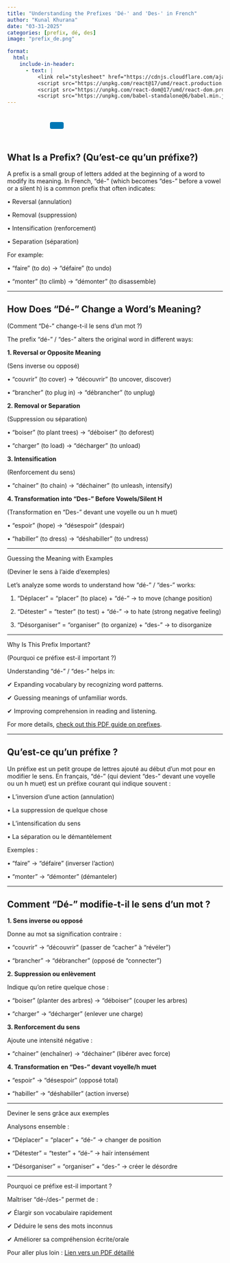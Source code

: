```yaml
---
title: "Understanding the Prefixes 'Dé-' and 'Des-' in French"
author: "Kunal Khurana"
date: "03-31-2025"
categories: [prefix, dé, des]
image: "prefix_de.png"

format:
  html:
    include-in-header:
      - text: |
          <link rel="stylesheet" href="https://cdnjs.cloudflare.com/ajax/libs/font-awesome/6.0.0/css/all.min.css">
          <script src="https://unpkg.com/react@17/umd/react.production.min.js"></script>
          <script src="https://unpkg.com/react-dom@17/umd/react-dom.production.min.js"></script>
          <script src="https://unpkg.com/babel-standalone@6/babel.min.js"></script>
---
```


::: {style="text-align: left; padding: 10px;"}
<a href="mailto:frenchwithkunal@gmail.com" target="_blank" style="margin: 0 10px; color: #000;"><i class="fas fa-envelope fa-lg"></i></a> <a href="https://www.instagram.com/frenchwithkunal" target="_blank" style="margin: 0 10px; color: #E1306C;"><i class="fab fa-instagram fa-lg"></i></a> <a href="https://frenchwithkunal.ca" target="_blank" style="margin: 0 10px; color: #0077b5;"><i class="fas fa-globe fa-lg"></i></a> <a href="https://whatsapp.com/channel/0029Vb57n2e7dmegpjYpyi3V" target="_blank" style="margin: 0 10px; color: #25D366;"><i class="fab fa-whatsapp fa-lg"></i></a> <button onclick="copyLink()" style="background-color: #0077b5; color: white; padding: 8px 16px; border: none; border-radius: 4px; cursor: pointer; margin-left: 10px;"> <i class="fas fa-copy"></i> </button> [Link copied!]{#copy-message style="margin-left: 10px; color: green; display: none;"}
:::





<div id="react-root"></div>
 <script type="text/babel">
 const ProfilePage = () => {
  const { useState, useEffect } = React;
  const [redirectCounter, setRedirectCounter] = useState(4);
  const [isRedirecting, setIsRedirecting] = useState(false);

  const isFrench = document.documentElement.lang === "fr";

  const translations = {
    noAccess: isFrench 
      ? "Vous n'avez pas accès à cette page. Si vous pensez que vous avez accès, veuillez <a href='https://frenchwithkunal.ca/login.html'>vous connecter</a>."
      : "You don't have access to this page. If you think you have, kindly <a href='https://frenchwithkunal.ca/login.html'>login</a>.",
    subscribe: isFrench
      ? "Veuillez vous abonner pour obtenir l'accès."
      : "Please subscribe to gain access.",
    redirecting: isFrench
      ? `Redirection vers la page d'abonnement dans ${redirectCounter} secondes...`
      : `Redirecting to subscription page in ${redirectCounter} seconds...`
  };

  const refreshToken = async () => {
    const storedRefreshToken = localStorage.getItem("refreshToken");

    if (!storedRefreshToken) {
      window.location.href = "/login.html";
      return null;
    }

    try {
      const response = await fetch("https://frenchwithkunal-cdf6ea3f88ce.herokuapp.com/api/v1/auth/refresh-token", {
        method: "POST",
        headers: {
          "Content-Type": "application/json",
        },
        body: JSON.stringify({ refreshToken: storedRefreshToken }),
      });

      if (!response.ok) {
        localStorage.removeItem("accessToken");
        localStorage.removeItem("refreshToken");
        window.location.href = "/login.html";
        return null;
      }

      const data = await response.json();
      localStorage.setItem("accessToken", data.accessToken);
      return data.accessToken;
    } catch (error) {
      localStorage.removeItem("accessToken");
      localStorage.removeItem("refreshToken");
      window.location.href = "/login.html";
      return null;
    }
  };

  const fetchWithAuth = async (url, options = {}) => {
    let accessToken = localStorage.getItem("accessToken");

    options.headers = {
      ...options.headers,
      Authorization: `Bearer ${accessToken}`,
      "Content-Type": "application/json",
    };

    let response = await fetch(url, options);

    if (response.status === 401) {
      console.log("Access token expired, attempting to refresh...");

      // Refresh token
      accessToken = await refreshToken();

      if (!accessToken) return null;

      options.headers.Authorization = `Bearer ${accessToken}`;
      response = await fetch(url, options);
    }

    return response.json();
  };

  const showNoAccessMessage = () => {
    setIsRedirecting(true);
    
    const noAccessMessage = `
      <div style="text-align: center; padding: 20px;">
        <h2>${translations.noAccess}</h2>
        <p>${translations.subscribe}</p>
        <p>${translations.redirecting}</p>
      </div>
    `;
    document.body.innerHTML = noAccessMessage;
    
    // Start countdown and redirect
    const redirectInterval = setInterval(() => {
      setRedirectCounter((prev) => {
        const newCounter = prev - 1;
        if (newCounter <= 0) {
          clearInterval(redirectInterval);
          window.location.href = "https://frenchwithkunal.ca/payment.html";
        }
        
        // Update the countdown text
        const countdownElement = document.querySelector('p:last-child');
        if (countdownElement) {
          countdownElement.textContent = isFrench
            ? `Redirection vers la page d'abonnement dans ${newCounter} secondes...`
            : `Redirecting to subscription page in ${newCounter} seconds...`;
        }
        
        return newCounter;
      });
    }, 1000);
  };

  useEffect(() => {
    const storedToken = localStorage.getItem('accessToken');

    if(!storedToken) {
      showNoAccessMessage();
    } else {
      const fetchData = async() => {
        const data = await fetchWithAuth("https://frenchwithkunal-cdf6ea3f88ce.herokuapp.com/api/v1/auth/me", {
          method: "POST",
        });

        if (data && data.data && data.data.hasAccess) {
          console.log(data);
        } else {
          showNoAccessMessage();
        }
      };
      fetchData();
    }
  }, []);

  return (
    <div></div>
  );
};

ReactDOM.render(
  <ProfilePage />,
  document.getElementById('react-root')
);
 </script>


::: {.content-visible when-profile="english"}


## What Is a Prefix? (Qu'est-ce qu'un préfixe?)

A prefix is a small group of letters added at the beginning of a word to modify its meaning. In French, "dé-" (which becomes "des-" before a vowel or a silent h) is a common prefix that often indicates:

•	Reversal (annulation)

•	Removal (suppression)

•	Intensification (renforcement)

•	Separation (séparation)

For example:

•	"faire" (to do) → "défaire" (to undo)

•	"monter" (to climb) → "démonter" (to disassemble)

---


## How Does "Dé-" Change a Word’s Meaning?

(Comment "Dé-" change-t-il le sens d'un mot ?)

The prefix "dé-" / "des-" alters the original word in different ways:

**1. Reversal or Opposite Meaning**

(Sens inverse ou opposé)

•	"couvrir" (to cover) → "découvrir" (to uncover, discover)

•	"brancher" (to plug in) → "débrancher" (to unplug)

**2. Removal or Separation**

(Suppression ou séparation)

•	"boiser" (to plant trees) → "déboiser" (to deforest)

•	"charger" (to load) → "décharger" (to unload)

**3. Intensification**

(Renforcement du sens)

•	"chainer" (to chain) → "déchainer" (to unleash, intensify)


**4. Transformation into "Des-" Before Vowels/Silent H**

(Transformation en "Des-" devant une voyelle ou un h muet)

•	"espoir" (hope) → "désespoir" (despair)

•	"habiller" (to dress) → "déshabiller" (to undress)

---


Guessing the Meaning with Examples

(Deviner le sens à l'aide d'exemples)

Let’s analyze some words to understand how "dé-" / "des-" works:

1.	"Déplacer" = "placer" (to place) + "dé-" → to move (change position)

2.	"Détester" = "tester" (to test) + "dé-" → to hate (strong negative feeling)

3.	"Désorganiser" = "organiser" (to organize) + "des-" → to disorganize

---


Why Is This Prefix Important?

(Pourquoi ce préfixe est-il important ?)


Understanding "dé-" / "des-" helps in:

✔ Expanding vocabulary by recognizing word patterns.

✔ Guessing meanings of unfamiliar words.

✔ Improving comprehension in reading and listening.

For more details, [check out this PDF guide on prefixes](https://drive.google.com/file/d/1es2IvKr201MboiXCbjzBIAvbxQsQmJVZ/view?usp=drive_link).


---


:::



::: {.content-visible when-profile="french"}



## Qu'est-ce qu'un préfixe ?

Un préfixe est un petit groupe de lettres ajouté au début d'un mot pour en modifier le sens. En français, "dé-" (qui devient "des-" devant une voyelle ou un h muet) est un préfixe courant qui indique souvent :

•	L'inversion d'une action (annulation)

•	La suppression de quelque chose

•	L'intensification du sens

•	La séparation ou le démantèlement

Exemples :

•	"faire" → "défaire" (inverser l'action)

•	"monter" → "démonter" (démanteler)

---

## Comment "Dé-" modifie-t-il le sens d'un mot ?

**1. Sens inverse ou opposé**

Donne au mot sa signification contraire :

•	"couvrir" → "découvrir" (passer de "cacher" à "révéler")

•	"brancher" → "débrancher" (opposé de "connecter")


**2. Suppression ou enlèvement**

Indique qu'on retire quelque chose :

•	"boiser" (planter des arbres) → "déboiser" (couper les arbres)

•	"charger" → "décharger" (enlever une charge)

**3. Renforcement du sens**

Ajoute une intensité négative :

•	"chainer" (enchaîner) → "déchainer" (libérer avec force)


**4. Transformation en "Des-" devant voyelle/h muet**

•	"espoir" → "désespoir" (opposé total)

•	"habiller" → "déshabiller" (action inverse)

---

Deviner le sens grâce aux exemples

Analysons ensemble :

•	"Déplacer" = "placer" + "dé-" → changer de position

•	"Détester" = "tester" + "dé-" → haïr intensément

•	"Désorganiser" = "organiser" + "des-" → créer le désordre

---

Pourquoi ce préfixe est-il important ?

Maîtriser "dé-/des-" permet de :

✔ Élargir son vocabulaire rapidement

✔ Déduire le sens des mots inconnus

✔ Améliorer sa compréhension écrite/orale

Pour aller plus loin : [Lien vers un PDF détaillé](https://drive.google.com/file/d/1es2IvKr201MboiXCbjzBIAvbxQsQmJVZ/view?usp=drive_link)


:::